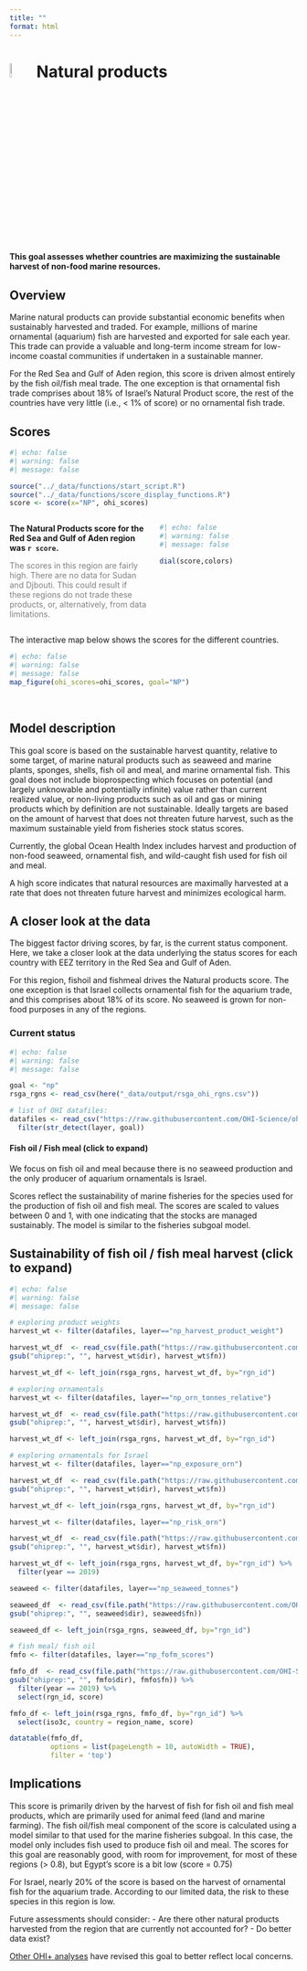 ```yaml
---
title: ""
format: html
---
```

# ![](figs/natural-products.svg){width=8% height=8% color="red"} Natural products 

**This goal assesses whether countries are maximizing the sustainable harvest of non-food marine resources.**

## Overview

Marine natural products can provide substantial economic benefits when sustainably harvested and traded. For example, millions of marine ornamental (aquarium) fish are harvested and exported for sale each year. This trade can provide a valuable and long-term income stream for low-income coastal communities if undertaken in a sustainable manner.

For the Red Sea and Gulf of Aden region, this score is driven almost entirely by the fish oil/fish meal trade. The one exception is that ornamental fish trade comprises about 18% of Israel's Natural Product score, the rest of the countries have very little (i.e., < 1% of score) or no ornamental fish trade.

## Scores
```r
#| echo: false
#| warning: false
#| message: false

source("../_data/functions/start_script.R")
source("../_data/functions/score_display_functions.R")
score <- score(x="NP", ohi_scores)

```

:::: {.columns} 

::: {.column width="50%"}

**The Natural Products score for the Red Sea and Gulf of Aden region was `r score`.**

<span style="color: gray;">The scores in this region are fairly high. There are no data for Sudan and Djbouti. This could result if these regions do not trade these products, or, alternatively, from data limitations.</span>
:::

::: {.column width="50%"}

```r
#| echo: false
#| warning: false
#| message: false

dial(score,colors)

```

:::

::::

The interactive map below shows the scores for the different countries.

```r
#| echo: false
#| warning: false
#| message: false
map_figure(ohi_scores=ohi_scores, goal="NP")

```

<br>


## Model description
This goal score is based on the sustainable harvest quantity, relative to some target, of marine natural products such as seaweed and marine plants, sponges, shells, fish oil and meal, and marine ornamental fish. This goal does not include bioprospecting which focuses on potential (and largely unknowable and potentially infinite) value rather than current realized value, or non-living products such as oil and gas or mining products which by definition are not sustainable. Ideally targets are based on the amount of harvest that does not threaten future harvest, such as the maximum sustainable yield from fisheries stock status scores.

Currently, the global Ocean Health Index includes harvest and production of non-food seaweed, ornamental fish, and wild-caught fish used for fish oil and meal.

A high score indicates that natural resources are maximally harvested at a rate that does not threaten future harvest and minimizes ecological harm.

## A closer look at the data

The biggest factor driving scores, by far, is the current status component. Here, we take a closer look at the data underlying the status scores for each country with EEZ territory in the Red Sea and Gulf of Aden.

For this region, fishoil and fishmeal drives the Natural products score. The one exception is that Israel collects ornamental fish for the aquarium trade, and this comprises about 18% of its score. No seaweed is grown for non-food purposes in any of the regions. 

### Current status
```r
#| echo: false
#| warning: false
#| message: false

goal <- "np"
rsga_rgns <- read_csv(here("_data/output/rsga_ohi_rgns.csv"))

# list of OHI datafiles:
datafiles <- read_csv("https://raw.githubusercontent.com/OHI-Science/ohi-global/draft/metadata_documentation/layers_eez_base.csv") %>%
  filter(str_detect(layer, goal)) 

```


#### Fish oil / Fish meal  (click to expand)
We focus on fish oil and meal because there is no seaweed production and the only producer of aquarium ornamentals is Israel.

Scores reflect the sustainability of marine fisheries for the species used for the production of fish oil and fish meal. The scores are scaled to values between 0 and 1, with one indicating that the stocks are managed sustainably. The model is similar to the fisheries subgoal model. 


::: {.callout-note collapse=true}

## Sustainability of fish oil / fish meal harvest (click to expand)

```r
#| echo: false
#| warning: false
#| message: false

# exploring product weights
harvest_wt <- filter(datafiles, layer=="np_harvest_product_weight") 

harvest_wt_df  <- read_csv(file.path("https://raw.githubusercontent.com/OHI-Science/ohiprep_v2023/gh-pages/",
gsub("ohiprep:", "", harvest_wt$dir), harvest_wt$fn)) 

harvest_wt_df <- left_join(rsga_rgns, harvest_wt_df, by="rgn_id") 

# exploring ornamentals
harvest_wt <- filter(datafiles, layer=="np_orn_tonnes_relative") 

harvest_wt_df  <- read_csv(file.path("https://raw.githubusercontent.com/OHI-Science/ohiprep_v2023/gh-pages/",
gsub("ohiprep:", "", harvest_wt$dir), harvest_wt$fn)) 

harvest_wt_df <- left_join(rsga_rgns, harvest_wt_df, by="rgn_id") 

# exploring ornamentals for Israel
harvest_wt <- filter(datafiles, layer=="np_exposure_orn") 

harvest_wt_df  <- read_csv(file.path("https://raw.githubusercontent.com/OHI-Science/ohiprep_v2023/gh-pages/",
gsub("ohiprep:", "", harvest_wt$dir), harvest_wt$fn)) 

harvest_wt_df <- left_join(rsga_rgns, harvest_wt_df, by="rgn_id") 

harvest_wt <- filter(datafiles, layer=="np_risk_orn") 

harvest_wt_df  <- read_csv(file.path("https://raw.githubusercontent.com/OHI-Science/ohiprep_v2023/gh-pages/",
gsub("ohiprep:", "", harvest_wt$dir), harvest_wt$fn)) 

harvest_wt_df <- left_join(rsga_rgns, harvest_wt_df, by="rgn_id") %>%
  filter(year == 2019)

seaweed <- filter(datafiles, layer=="np_seaweed_tonnes") 

seaweed_df  <- read_csv(file.path("https://raw.githubusercontent.com/OHI-Science/ohiprep_v2023/gh-pages/",
gsub("ohiprep:", "", seaweed$dir), seaweed$fn)) 

seaweed_df <- left_join(rsga_rgns, seaweed_df, by="rgn_id") 

# fish meal/ fish oil
fmfo <- filter(datafiles, layer=="np_fofm_scores") 

fmfo_df  <- read_csv(file.path("https://raw.githubusercontent.com/OHI-Science/ohiprep_v2023/gh-pages/",
gsub("ohiprep:", "", fmfo$dir), fmfo$fn)) %>%
  filter(year == 2019) %>%
  select(rgn_id, score)

fmfo_df <- left_join(rsga_rgns, fmfo_df, by="rgn_id") %>%
  select(iso3c, country = region_name, score)

datatable(fmfo_df,
          options = list(pageLength = 10, autoWidth = TRUE),
          filter = 'top')

```

:::




## Implications
    
This score is primarily driven by the harvest of fish for fish oil and fish meal products, which are primarily used for animal feed (land and marine farming). The fish oil/fish meal component of the  score is calculated using a model similar to that used for the marine fisheries subgoal. In this case, the model only includes fish used to produce fish oil and meal. The scores for this goal are reasonably good, with room for improvement, for most of these regions (> 0.8), but Egypt's score is a bit low (score = 0.75)   

For Israel, nearly 20% of the score is based on the harvest of ornamental fish for the aquarium trade. According to our limited data, the risk to these species in this region is low. 

Future assessments should consider:
- Are there other natural products harvested from the region that are currently not accounted for?
- Do better data exist?

[Other OHI+ analyses](https://oceanhealthindex.org/guidance/natural-products/) have revised this goal to better reflect local concerns.  
